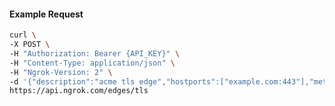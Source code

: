 #### Example Request

```bash
curl \
-X POST \
-H "Authorization: Bearer {API_KEY}" \
-H "Content-Type: application/json" \
-H "Ngrok-Version: 2" \
-d '{"description":"acme tls edge","hostports":["example.com:443"],"metadata":"{\"environment\": \"staging\"}"}' \
https://api.ngrok.com/edges/tls
```
